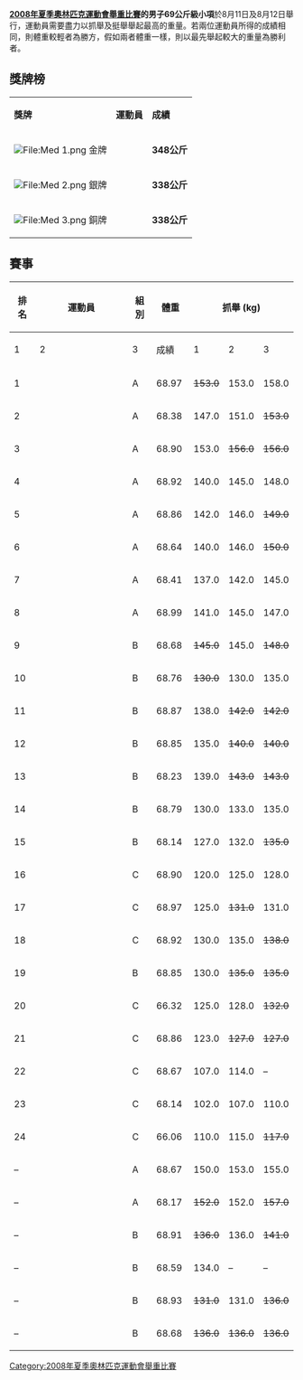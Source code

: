 {{2008年奥运会举重}}
'''[[2008年夏季奧林匹克運動會舉重比賽|2008年夏季奧林匹克運動會舉重比賽]]的男子69公斤級小項'''於8月11日及8月12日舉行，運動員需要盡力以抓舉及挺舉舉起最高的重量。若兩位運動員所得的成績相同，則體重較輕者為勝方，假如兩者體重一樣，則以最先舉起較大的重量為勝利者。


== 獎牌榜 ==
{| class="wikitable"
|- bgcolor="#efefef"
| '''獎牌'''
| '''運動員'''
| '''成績'''
|-
| bgcolor="gold" | [[File:Med_1.png|File:Med 1.png]] 金牌
|{{flagIOCathlete|[[廖輝|廖輝]]|CHN|2008年夏季}}||'''348公斤'''
|-
| bgcolor="silver" | [[File:Med_2.png|File:Med 2.png]] 銀牌
|{{flagIOCathlete|[[旺斯拉·达巴亚|旺斯拉·达巴亚]]|FRA|2008年夏季}}||'''338公斤'''
|-
| bgcolor="cc9966" | [[File:Med_3.png|File:Med 3.png]] 銅牌
|{{flagIOCathlete|[[季格兰·格沃尔格·马尔季罗相|季格兰·格沃尔格·马尔季罗相]]|ARM|2008年夏季}}||'''338公斤'''
|}



== 賽事 ==
{|class = "wikitable" style="text-align:center;"
! rowspan=2| 排名
! rowspan=2 width=305|運動員
! rowspan=2 width=20|組別
! rowspan=2 width=50|體重
!colspan=4| 抓舉 (kg)
!colspan=4| 挺舉 (kg)
!rowspan=2 width=60| 總成績 (kg)
|-
! width=40|1
! width=40|2
! width=40|3
! width=55|成績
! width=40|1
! width=40|2
! width=40|3
! width=55|成績
|-bgcolor=gold 
| 1 ||align=left| {{flagIOCathlete|[[廖輝|廖輝]]|CHN|2008年夏季}} || A || 68.97 || <s>153.0</s> || 153.0 || 158.0 || 158.0 || <s>185.0</s> || 185.0 || 190.0 || 190.0 || 348.0
|-bgcolor=silver 
| 2 ||align=left| {{flagIOCathlete|[[旺斯拉·达巴亚|旺斯拉·达巴亚]]|FRA|2008年夏季}} || A || 68.38 || 147.0 || 151.0 || <s>153.0</s> || 151.0 || 187.0 || <s>197.0</s> || <s>197.0</s> || 187.0 || 338.0
|-bgcolor=cc9966 
| 3 ||align=left| {{flagIOCathlete|[[季格兰·格沃尔格·马尔季罗相|季格兰·格沃尔格·马尔季罗相]]|ARM|2008年夏季}} || A || 68.90 || 153.0 || <s>156.0</s> || <s>156.0</s> || 153.0 || <s>183.0</s> || <s>185.0</s> || 185.0 || 185.0 || 338.0
|-
| 4 ||align=left| {{flagIOCathlete|[[约丹尼斯·博雷罗|约丹尼斯·博雷罗]]|CUB|2008年夏季}} || A || 68.92 || 140.0 || 145.0 || 148.0 || 148.0 || <s>171.0</s> || 171.0 || 180.0 || 180.0 || 328.0
|-
| 5 ||align=left| {{flagIOCathlete|[[图兰·米尔扎耶夫|图兰·米尔扎耶夫]]|AZE|2008年夏季}} || A || 68.86 || 142.0 || 146.0 || <s>149.0</s> || 146.0 || 181.0 || <s>183.0</s> || <s>187.0</s> || 181.0 || 327.0
|-
| 6 ||align=left| {{flagIOCathlete|[[金喆臻|金喆臻]]|PRK|2008年夏季}} || A || 68.64 || 140.0 || 146.0 || <s>150.0</s> || 146.0 || <s>180.0</s> || <s>180.0</s> || 180.0 || 180.0 || 326.0
|-
| 7 ||align=left| {{flagIOCathlete|[[阿夫甘·巴伊拉莫夫|阿夫甘·巴伊拉莫夫]]|AZE|2008年夏季}} || A || 68.41 || 137.0 || 142.0 || 145.0 || 145.0 || 175.0 || <s>187.0</s> || <s>187.0</s> || 175.0 || 320.0
|-
| 8 ||align=left| {{flagIOCathlete|[[西迪沙·素帕拉|西迪沙·素帕拉]]|THA|2008年夏季}} || A || 68.99 || 141.0 || 145.0 || 147.0 || 147.0 || <s>171.0</s> || 171.0 || <s>175.0</s> || 171.0 || 318.0
|-
| 9 ||align=left| {{flagIOCathlete|[[亚历山德鲁·杜多格洛|亚历山德鲁·杜多格洛]]|MDA|2008年夏季}} || B || 68.68 || <s>145.0</s> || 145.0 || <s>148.0</s> || 145.0 || 163.0 || 168.0 || 172.0 || 172.0 || 317.0
|-
| 10 ||align=left| {{flagIOCathlete|[[新谷義人|新谷義人]]|JPN|2008年夏季}} || B || 68.76 || <s>130.0</s> || 130.0 || 135.0 || 135.0 || 170.0 || 175.0 || <s>177.0</s> || 175.0 || 310.0
|-
| 11 ||align=left| {{flagIOCathlete|[[塔里克·阿卜杜勒·阿齐姆|塔里克·阿卜杜勒·阿齐姆]]|EGY|2008年夏季}} || B || 68.87 || 138.0 || <s>142.0</s> || <s>142.0</s> || 138.0 || 168.0 || 172.0 || <s>175.0</s> || 172.0 || 310.0
|-
| 12 ||align=left| {{flagIOCathlete|[[埃迪·库尔尼亚万|埃迪·库尔尼亚万]]|INA|2008年夏季}} || B || 68.85 || 135.0 || <s>140.0</s> || <s>140.0</s> || 135.0 || 165.0 || 170.0 || 172.0 || 172.0 || 307.0
|-
| 13 ||align=left| {{flagIOCathlete|[[伊斯雷尔·何塞·鲁维奥·里韦罗|伊斯雷尔·何塞·鲁维奥·里韦罗]]|VEN|2008年夏季}} || B || 68.23 || 139.0 || <s>143.0</s> || <s>143.0</s> || 139.0 || 167.0 || <s>171.0</s> || <s>171.0</s> || 167.0 || 306.0
|-
| 14 ||align=left| {{flagIOCathlete|[[阿尔乔姆·沙洛扬|阿尔乔姆·沙洛扬]]|GER|2008年夏季}} || B || 68.79 || 130.0 || 133.0 || 135.0 || 135.0 || 160.0 || 165.0 || <s>171.0</s> || 165.0 || 300.0
|-
| 15 ||align=left| {{flagIOCathlete|[[路易斯·米格尔·皮内达|路易斯·米格尔·皮内达]]|COL|2008年夏季}} || B || 68.14 || 127.0 || 132.0 || <s>135.0</s> || 132.0 || 161.0 || 167.0 || <s>170.0</s> || 167.0 || 299.0
|-
| 16 ||align=left| {{flagIOCathlete|[[钦塔纳·维达纳盖|钦塔纳·维达纳盖]]|SRI|2008年夏季}} || C || 68.90 || 120.0 || 125.0 || 128.0 || 128.0 || 160.0 || 165.0 || <s>168.0</s> || 165.0 || 293.0
|-
| 17 ||align=left| {{flagIOCathlete|[[弗朗西斯·卢纳-格雷尼尔|弗朗西斯·卢纳-格雷尼尔]]|CAN|2008年夏季}} || C || 68.97 || 125.0 || <s>131.0</s> || 131.0 || 131.0 || 155.0 || 162.0 || <s>167.0</s> || 162.0 || 293.0
|-
| 18 ||align=left| {{flagIOCathlete|[[韦利松·席尔瓦|韦利松·席尔瓦]]|BRA|2008年夏季}} || C || 68.92 || 130.0 || 135.0 || <s>138.0</s> || 135.0 || 155.0 || <s>162.0</s> || <s>162.0</s> || 155.0 || 290.0
|-
| 19 ||align=left| {{flagIOCathlete|[[勒兹万·马丁|勒兹万·马丁]]|ROU|2008年夏季}} || B || 68.85 || 130.0 || <s>135.0</s> || <s>135.0</s> || 130.0 || 158.0 || <s>165.0</s> || <s>165.0</s> || 158.0 || 288.0
|-
| 20 ||align=left| {{flagIOCathlete|[[季米特里斯·米纳西季斯|季米特里斯·米纳西季斯]]|CYP|2008年夏季}} || C || 66.32 || 125.0 || 128.0 || <s>132.0</s> || 128.0 || <s>155.0</s> || 155.0 || <s>161.0</s> || 155.0 || 283.0
|-
| 21 ||align=left| {{flagIOCathlete|[[马克·斯普纳|马克·斯普纳]]|NZL|2008年夏季}} || C || 68.86 || 123.0 || <s>127.0</s> || <s>127.0</s> || 123.0 || 153.0 || 158.0 || <s>161.0</s> || 158.0 || 281.0
|-
| 22 ||align=left| {{flagIOCathlete|[[卡迈勒·巴哈杜尔|卡迈勒·巴哈杜尔]]|NEP|2008年夏季}} || C || 68.67 || 107.0 || 114.0 || – || 114.0 || 142.0 || 154.0 || – || 154.0 || 268.0
|-
| 23 ||align=left| {{flagIOCathlete|[[洛戈纳·埃绍|洛戈纳·埃绍]]|TUV|2008年夏季}} || C || 68.14 || 102.0 || 107.0 || 110.0 || 110.0 || 138.0 || 144.0 || <s>148.0</s> || 144.0 || 254.0
|-
| 24 ||align=left| {{flagIOCathlete|[[尼佐姆·桑戈夫|尼佐姆·桑戈夫]]|TJK|2008年夏季}} || C || 66.06 || 110.0 || 115.0 || <s>117.0</s> || 115.0 || 130.0 || 135.0 || <s>138.0</s> || 135.0 || 250.0
|-
| – ||align=left| {{flagIOCathlete|[[李培永|李培永]]|KOR|2008年夏季}} || A || 68.67 || 150.0 || 153.0 || 155.0 || 155.0 || <s>184.0</s> || <s>186.0</s> || <s>186.0</s> || – || DNF
|-
| – ||align=left| {{flagIOCathlete|[[石智勇|石智勇]]|CHN|2008年夏季}} || A || 68.17 || <s>152.0</s> || 152.0 || <s>157.0</s> || 152.0 || – || – || – || – || DNF
|-
| – ||align=left| {{flagIOCathlete|[[亚历山德鲁·罗舒|亚历山德鲁·罗舒]]|ROU|2008年夏季}} || B || 68.91 || <s>136.0</s> || 136.0 || <s>141.0</s> || 136.0 || <s>165.0</s> || <s>165.0</s> || <s>165.0</s> || – || DNF
|-
| – ||align=left| {{flagIOCathlete|[[埃德温·莫斯克拉|埃德温·莫斯克拉]]|COL|2008年夏季}} || B || 68.59 || 134.0 || – || – || 134.0 || – || – || – || – || DNF
|-
| – ||align=left| {{flagIOCathlete|[[乔治·德卢卡|乔治·德卢卡]]|ITA|2008年夏季}} || B || 68.93 || <s>131.0</s> || 131.0 || <s>136.0</s> || 131.0 || <s>160.0</s> || <s>160.0</s> || <s>160.0</s> || – || DNF
|-
| – ||align=left| {{flagIOCathlete|[[盖尔特·特拉沙|盖尔特·特拉沙]]|ALB|2008年夏季}} || B || 68.68 || <s>136.0</s> || <s>136.0</s> || <s>136.0</s> || – || – || – || – || – || DNF
|}

[[Category:2008年夏季奧林匹克運動會舉重比賽|Category:2008年夏季奧林匹克運動會舉重比賽]]